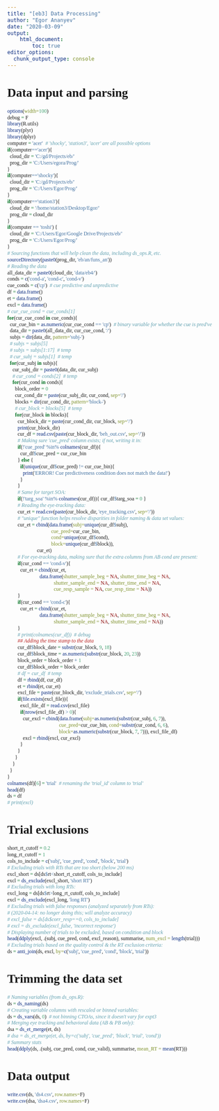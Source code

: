```yaml
---
title: "[eb3] Data Processing"
author: "Egor Ananyev"
date: "2020-03-09"
output:
    html_document:
        toc: true
editor_options: 
  chunk_output_type: console
---
```


<style type="text/css">
body, td{
  font-family: Cambria;
}
code.r{
  font-family: Inconsolata;
}
</style>

# Data input and parsing
```r
options(width=100)
debug = F
library(R.utils)
library(plyr)
library(dplyr)
computer = 'acer'  # 'shocky', 'station3', 'acer' are all possible options
if(computer=='acer'){
  cloud_dir = 'C:/gd/Projects/eb/'
  prog_dir = 'C:/Users/egora/Prog/'
}
if(computer=='shocky'){
  cloud_dir = 'C:/gd/Projects/eb/'
  prog_dir = 'C:/Users/Egor/Prog/'
}
if(computer=='station3'){
  cloud_dir = '/home/station3/Desktop/Egor/'
  prog_dir = cloud_dir
}
if(computer == 'toshi') {
  cloud_dir = 'C:/Users/Egor/Google Drive/Projects/eb/'
  prog_dir = 'C:/Users/Egor/Prog/'
}
# Sourcing functions that will help clean the data, including ds_ops.R, etc.
sourceDirectory(paste0(prog_dir, 'eb/an/funs_an'))
# Reading the data
all_data_dir = paste0(cloud_dir, 'data/eb4/')
conds = c('cond-a', 'cond-c', 'cond-v')
cue_conds = c('cp')  # cue predictive and unpredictive
df = data.frame()
et = data.frame()
excl = data.frame()
# cur_cue_cond = cue_conds[1]
for(cur_cue_cond in cue_conds){
  cur_cue_bin = as.numeric(cur_cue_cond == 'cp')  # binary variable for whether the cue is pred've
  data_dir = paste0(all_data_dir, cur_cue_cond, '/')
  subjs = dir(data_dir, pattern='subj-')
  # subjs = subjs[5]
  # subjs = subjs[1:17]  # temp
  # cur_subj = subjs[1]  # temp
  for(cur_subj in subjs){
    cur_subj_dir = paste0(data_dir, cur_subj)
    # cur_cond = conds[2]  # temp
    for(cur_cond in conds){
      block_order = 0
      cur_cond_dir = paste(cur_subj_dir, cur_cond, sep='/')
      blocks = dir(cur_cond_dir, pattern='block-')
      # cur_block = blocks[5]  # temp
      for(cur_block in blocks){
        cur_block_dir = paste(cur_cond_dir, cur_block, sep='/')
        print(cur_block_dir)
        cur_df = read.csv(paste(cur_block_dir, 'beh_out.csv', sep='/'))
        # Making sure 'cue_pred' column exists; if not, writing it in:
        if(!'cue_pred' %in% colnames(cur_df)){
          cur_df$cue_pred = cur_cue_bin
        } else {
          if(unique(cur_df$cue_pred) != cur_cue_bin){
            print('ERROR! Cue predictiveness condition does not match the data!')
          }
        }
        # Same for target SOA:
        if(!'targ_soa' %in% colnames(cur_df)){ cur_df$targ_soa = 0 }
        # Reading the eye-tracking data:
        cur_et = read.csv(paste(cur_block_dir, 'eye_tracking.csv', sep='/'))
        # "unique" function helps resolve disparities in folder naming & data set values:
        cur_et = cbind(data.frame(subj=unique(cur_df$subj),
                                  cue_pred=cur_cue_bin, 
                                  cond=unique(cur_df$cond), 
                                  block=unique(cur_df$block)),
                       cur_et)
        # For eye-tracking data, making sure that the extra columns from AB cond are present:
        if(cur_cond == 'cond-v'){
          cur_et = cbind(cur_et,
                         data.frame(shutter_sample_beg = NA, shutter_time_beg = NA,
                                    shutter_sample_end = NA, shutter_time_end = NA,
                                    cue_resp_sample = NA, cue_resp_time = NA))
        }
        if(cur_cond == 'cond-c'){
          cur_et = cbind(cur_et,
                         data.frame(shutter_sample_beg = NA, shutter_time_beg = NA,
                                    shutter_sample_end = NA, shutter_time_end = NA))
        }
        # print(colnames(cur_df))  # debug
        ## Adding the time stamp to the data
        cur_df$block_date = substr(cur_block, 9, 18)
        cur_df$block_time = as.numeric(substr(cur_block, 20, 23))
        block_order = block_order + 1
        cur_df$block_order = block_order
        # df = cur_df  # temp
        df = rbind(df, cur_df)
        et = rbind(et, cur_et)
        excl_file = paste(cur_block_dir, 'exclude_trials.csv', sep='/')
        if(file.exists(excl_file)){
          excl_file_df = read.csv(excl_file)
          if(nrow(excl_file_df) > 0){
            cur_excl = cbind(data.frame(subj=as.numeric(substr(cur_subj, 6, 7)), 
                                        cue_pred=cur_cue_bin, cond=substr(cur_cond, 6, 6),
                                        block=as.numeric(substr(cur_block, 7, 7))), excl_file_df)
            excl = rbind(excl, cur_excl)
          }
        }
      }
    }
  }
}
colnames(df)[6] = 'trial'  # renaming the 'trial_id' column to 'trial'
head(df)
ds = df
# print(excl)
```

# Trial exclusions
```r
short_rt_cutoff = 0.2
long_rt_cutoff = 1
cols_to_include = c('subj', 'cue_pred', 'cond', 'block', 'trial')
# Excluding trials with RTs that are too short (below 200 ms)
excl_short = ds[ds$rt<short_rt_cutoff, cols_to_include]
excl = ds_exclude(excl_short, 'short RT')
# Excluding trials with long RTs:
excl_long = ds[ds$rt>long_rt_cutoff, cols_to_include]
excl = ds_exclude(excl_long, 'long RT')
# Excluding trials with false responses (analyzed separately from RTs):
# (2020-04-14: no longer doing this; will analyze accuracy)
# excl_false = ds[ds$corr_resp==0, cols_to_include]
# excl = ds_exclude(excl_false, 'incorrect response')
# Displaying number of trials to be excluded, based on condition and block
head(ddply(excl, .(subj, cue_pred, cond, excl_reason), summarise, num_excl = length(trial)))
# Excluding trials based on the quality control & the RT exclusion criteria:
ds = anti_join(ds, excl, by=c('subj', 'cue_pred', 'cond', 'block', 'trial'))
```

# Trimming the data set
```r
# Naming variables (from ds_ops.R):
ds = ds_naming(ds)
# Creating variable columns with rescaled or binned variables:
ds = ds_vars(ds, 0)  # not binning CTOAs, since it doesn't vary for expt3
# Merging eye tracking and behavioral data (AB & PB only):
dsa = ds_et_merge(et, ds)
# dsa = ds_et_merge(et, ds, by=c('subj', 'cue_pred', 'block', 'trial', 'cond'))
# Summary stats
head(ddply(ds, .(subj, cue_pred, cond, cue_valid), summarise, mean_RT = mean(RT)))
```

# Data output
```r
write.csv(ds, 'ds4.csv', row.names=F)
write.csv(dsa, 'dsa4.csv', row.names=F)
```